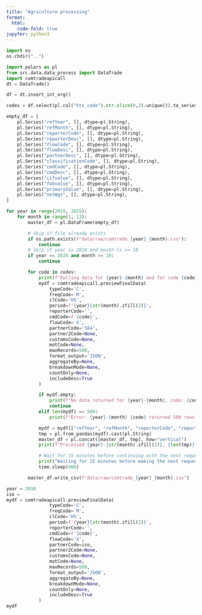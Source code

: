 ```yaml
---
title: "Agriculture processing"
format:
  html:
    code-fold: true
jupyter: python3
---
```


```python
import os
os.chdir("..")
```

```python
import polars as pl
from src.data.data_process import DataTrade
import comtradeapicall
dt = DataTrade()
```

```python
df = dt.insert_int_org()
```

```python
codes = df.select(pl.col("hts_code").str.slice(0,2).unique()).to_series().to_list()
```

```python
empty_df = [
    pl.Series("refYear", [], dtype=pl.String),
    pl.Series("refMonth", [], dtype=pl.String),
    pl.Series("reporterCode", [], dtype=pl.String),
    pl.Series("reporterDesc", [], dtype=pl.String),
    pl.Series("flowCode", [], dtype=pl.String),
    pl.Series("flowDesc", [], dtype=pl.String),
    pl.Series("partnerDesc", [], dtype=pl.String),
    pl.Series("classificationCode", [], dtype=pl.String),
    pl.Series("cmdCode", [], dtype=pl.String),
    pl.Series("cmdDesc", [], dtype=pl.String),
    pl.Series("cifvalue", [], dtype=pl.String),
    pl.Series("fobvalue", [], dtype=pl.String),
    pl.Series("primaryValue", [], dtype=pl.String),
    pl.Series("netWgt", [], dtype=pl.String),
]

for year in range(2010, 2025):
    for month in range(1, 13):
        master_df = pl.DataFrame(empty_df)

        # Skip if file already exists
        if os.path.exists(f"data/raw/comtrade_{year}_{month}.csv"):
            continue
        # Skip if year is 2024 and month is >= 10
        if year == 2024 and month >= 10:
            continue

        for code in codes:
            print(f"Pulling data for {year}-{month} and for code {code}")
            mydf = comtradeapicall.previewFinalData(
                typeCode='C',
                freqCode='M',
                clCode='HS',
                period=f'{year}{str(month).zfill(2)}',
                reporterCode='',
                cmdCode=f'{code}',
                flowCode='X',
                partnerCode='584',
                partner2Code=None,
                customsCode=None,
                motCode=None,
                maxRecords=500,
                format_output='JSON',
                aggregateBy=None,
                breakdownMode=None,
                countOnly=None,
                includeDesc=True
            )

            if mydf.empty:
                print(f"No data returned for {year}-{month}, code: {code}")
                continue
            elif len(mydf) == 500:
                print(f"Error: {year}-{month} {code} returned 500 rows.")

            mydf = mydf[["refYear", "refMonth", "reporterCode", "reporterDesc", "flowCode", "flowDesc", "partnerDesc", "classificationCode", "cmdCode", "cmdDesc", "cifvalue", "fobvalue", 'primaryValue', 'netWgt']]
            tmp = pl.from_pandas(mydf).cast(pl.String)
            master_df = pl.concat([master_df, tmp], how="vertical")
            print(f"Processed {year}-{str(month).zfill(2)}, {len(tmp)} rows")

            # Wait for 15 minutes before continuing with the next request
            print("Waiting for 15 minutes before making the next request...")
            time.sleep(900) 

        master_df.write_csv(f"data/raw/comtrade_{year}_{month}.csv")
```


```python
year = 2010
iso =
mydf = comtradeapicall.previewFinalData(
                typeCode='C',
                freqCode='M',
                clCode='HS',
                period=f'{year}{str(month).zfill(2)}',
                reporterCode='',
                cmdCode=f'{code}',
                flowCode='X',
                partnerCode=iso,
                partner2Code=None,
                customsCode=None,
                motCode=None,
                maxRecords=500,
                format_output='JSON',
                aggregateBy=None,
                breakdownMode=None,
                countOnly=None,
                includeDesc=True
            )
mydf           
```
